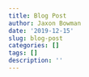 ```yaml
---
title: Blog Post
author: Jaxon Bowman
date: '2019-12-15'
slug: blog-post
categories: []
tags: []
description: ''
---
```

